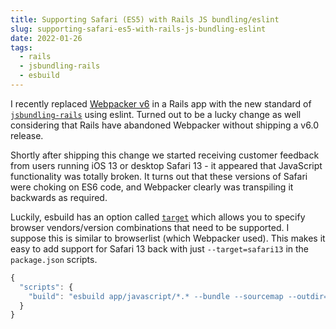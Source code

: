 ```yaml
---
title: Supporting Safari (ES5) with Rails JS bundling/eslint
slug: supporting-safari-es5-with-rails-js-bundling-eslint
date: 2022-01-26
tags:
  - rails
  - jsbundling-rails
  - esbuild
---
```


I recently replaced [Webpacker v6](https://github.com/rails/webpacker) in a Rails app with the new standard of [`jsbundling-rails`](https://github.com/rails/jsbundling-rails) using eslint. Turned out to be a lucky change as well considering that Rails have abandoned Webpacker without shipping a v6.0 release.

Shortly after shipping this change we started receiving customer feedback from users running iOS 13 or desktop Safari 13 - it appeared that JavaScript functionality was totally broken. It turns out that these versions of Safari were choking on ES6 code, and Webpacker clearly was transpiling it backwards as required.

Luckily, esbuild has an option called [`target`](https://esbuild.github.io/api/#target) which allows you to specify browser vendors/version combinations that need to be supported. I suppose this is similar to browserlist (which Webpacker used). This makes it easy to add support for Safari 13 back with just `--target=safari13` in the `package.json` scripts.

```js
{
  "scripts": {
    "build": "esbuild app/javascript/*.* --bundle --sourcemap --outdir=app/assets/builds --target=safari13"
  }
}
```
